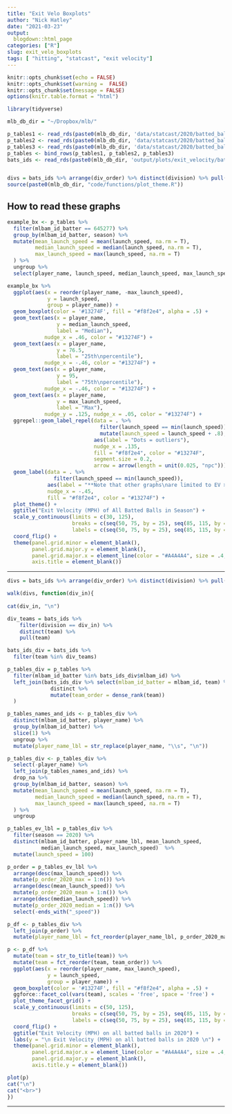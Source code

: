 ```yaml
---
title: "Exit Velo Boxplots"
author: "Nick Hatley"
date: "2021-03-23"
output:
  blogdown::html_page
categories: ["R"]
slug: exit_velo_boxplots
tags: [ "hitting", "statcast", "exit velocity"]
---
```

```r
knitr::opts_chunk$set(echo = FALSE)
knitr::opts_chunk$set(warning =  FALSE)
knitr::opts_chunk$set(message = FALSE)
options(knitr.table.format = "html")
```


```r
library(tidyverse)

mlb_db_dir = "~/Dropbox/mlb/"

p_tables1 <- read_rds(paste0(mlb_db_dir, 'data/statcast/2020/batted_balls/batted_balls_7july_2020.rds'))
p_tables2 <- read_rds(paste0(mlb_db_dir, 'data/statcast/2020/batted_balls/batted_balls_8august_2020.rds'))
p_tables3 <- read_rds(paste0(mlb_db_dir, 'data/statcast/2020/batted_balls/batted_balls_9september_2020.rds'))
p_tables <- bind_rows(p_tables1, p_tables2, p_tables3)
bats_ids <- read_rds(paste0(mlb_db_dir, 'output/plots/exit_velocity/bats_ids.rds'))


divs = bats_ids %>% arrange(div_order) %>% distinct(division) %>% pull(division)
source(paste0(mlb_db_dir, "code/functions/plot_theme.R"))
```

## How to read these graphs
  
```r
example_bx <- p_tables %>% 
  filter(mlbam_id_batter == 645277) %>% 
  group_by(mlbam_id_batter, season) %>% 
  mutate(mean_launch_speed = mean(launch_speed, na.rm = T),
         median_launch_speed = median(launch_speed, na.rm = T),
         max_launch_speed = max(launch_speed, na.rm = T)
  ) %>% 
  ungroup %>% 
  select(player_name, launch_speed, median_launch_speed, max_launch_speed) 

example_bx %>% 
  ggplot(aes(x = reorder(player_name, -max_launch_speed),
             y = launch_speed,
             group = player_name)) + 
  geom_boxplot(color = '#13274F', fill = "#f8f2e4", alpha = .5) +
  geom_text(aes(x = player_name,
                y = median_launch_speed,
                label = "Median"), 
            nudge_x = .46, color = "#13274F") + 
  geom_text(aes(x = player_name,
                y = 76.5,
                label = "25th\npercentile"), 
            nudge_x = -.46, color = "#13274F") + 
  geom_text(aes(x = player_name,
                y = 95,
                label = "75th\npercentile"), 
            nudge_x = -.46, color = "#13274F") + 
  geom_text(aes(x = player_name,
                y = max_launch_speed,
                label = "Max"), 
            nudge_y = .125, nudge_x = .05, color = "#13274F") +
  ggrepel::geom_label_repel(data = . %>% 
                              filter(launch_speed == min(launch_speed)) %>% 
                              mutate(launch_speed = launch_speed + .8),
                            aes(label = "Dots = outliers"),
                            nudge_x = .135, 
                            fill = "#f8f2e4", color = "#13274F",
                            segment.size = 0.2,
                            arrow = arrow(length = unit(0.025, "npc"))) +
  geom_label(data = . %>% 
               filter(launch_speed == min(launch_speed)),
             aes(label = "**Note that other graphs\nare limited to EV > 50"),
             nudge_x = -.45, 
             fill = "#f8f2e4", color = "#13274F") +
  plot_theme() +
  ggtitle("Exit Velocity (MPH) of All Batted Balls in Season") + 
  scale_y_continuous(limits = c(30, 125),
                     breaks = c(seq(50, 75, by = 25), seq(85, 115, by = 5)),
                     labels = c(seq(50, 75, by = 25), seq(85, 115, by = 5))) + 
  coord_flip() + 
  theme(panel.grid.minor = element_blank(),
        panel.grid.major.y = element_blank(),
        panel.grid.major.x = element_line(color = "#A4A4A4", size = .4, linetype = 'dotted'),
        axis.title = element_blank())

```
  
***********
  
```r
divs = bats_ids %>% arrange(div_order) %>% distinct(division) %>% pull(division)

walk(divs, function(div_in){
  
cat(div_in, "\n")

div_teams = bats_ids %>% 
    filter(division == div_in) %>%
    distinct(team) %>%
    pull(team)  

bats_ids_div = bats_ids %>% 
  filter(team %in% div_teams)  

p_tables_div = p_tables %>% 
  filter(mlbam_id_batter %in% bats_ids_div$mlbam_id) %>% 
  left_join(bats_ids_div %>% select(mlbam_id_batter = mlbam_id, team) %>% 
              distinct %>% 
              mutate(team_order = dense_rank(team))
  )

p_tables_names_and_ids <- p_tables_div %>% 
  distinct(mlbam_id_batter, player_name) %>% 
  group_by(mlbam_id_batter) %>% 
  slice(1) %>% 
  ungroup %>% 
  mutate(player_name_lbl = str_replace(player_name, "\\s", "\n")) 

p_tables_div <- p_tables_div %>% 
  select(-player_name) %>% 
  left_join(p_tables_names_and_ids) %>% 
  drop_na %>% 
  group_by(mlbam_id_batter, season) %>% 
  mutate(mean_launch_speed = mean(launch_speed, na.rm = T),
         median_launch_speed = median(launch_speed, na.rm = T),
         max_launch_speed = max(launch_speed, na.rm = T)
  ) %>% 
  ungroup 

p_tables_ev_lbl = p_tables_div %>%
  filter(season == 2020) %>% 
  distinct(mlbam_id_batter, player_name_lbl, mean_launch_speed, 
           median_launch_speed, max_launch_speed)  %>%
  mutate(launch_speed = 100)

p_order = p_tables_ev_lbl %>%  
  arrange(desc(max_launch_speed)) %>% 
  mutate(p_order_2020_max = 1:n()) %>%  
  arrange(desc(mean_launch_speed)) %>% 
  mutate(p_order_2020_mean = 1:n()) %>% 
  arrange(desc(median_launch_speed)) %>% 
  mutate(p_order_2020_median = 1:n()) %>% 
  select(-ends_with("_speed"))

p_df <- p_tables_div %>% 
  left_join(p_order) %>% 
  mutate(player_name_lbl = fct_reorder(player_name_lbl, p_order_2020_max))

p <- p_df %>% 
  mutate(team = str_to_title(team)) %>%
  mutate(team = fct_reorder(team, team_order)) %>% 
  ggplot(aes(x = reorder(player_name, max_launch_speed),
             y = launch_speed,
             group = player_name)) + 
  geom_boxplot(color = '#13274F', fill = "#f8f2e4", alpha = .5) + 
  ggforce::facet_col(vars(team), scales = 'free', space = 'free') + 
  plot_theme_facet_grid() +
  scale_y_continuous(limits = c(50, 125),
                     breaks = c(seq(50, 75, by = 25), seq(85, 115, by = 5)),
                     labels = c(seq(50, 75, by = 25), seq(85, 115, by = 5))) + 
  coord_flip() + 
  ggtitle("Exit Velocity (MPH) on all batted balls in 2020") + 
  labs(y = "\n Exit Velocity (MPH) on all batted balls in 2020 \n") + 
  theme(panel.grid.minor = element_blank(),
        panel.grid.major.x = element_line(color = "#A4A4A4", size = .4, linetype = 'dotted'),
        panel.grid.major.y = element_blank(),
        axis.title.y = element_blank())

plot(p)  
cat("\n")
cat("<br>")
})


```
  
***********
  
